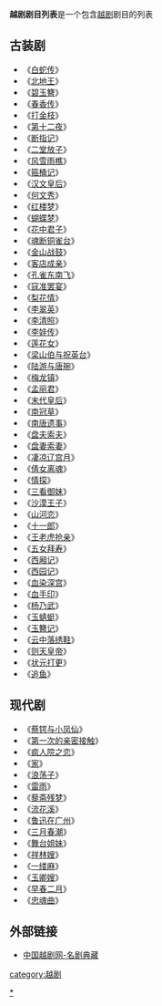 '''越剧剧目列表'''是一个包含[[越剧|越剧]]剧目的列表

== 古装剧 ==
* 《[[白蛇传_(越剧)|白蛇传]]》 
* 《[[北地王_(越剧)|北地王]]》	
* 《[[碧玉簪|碧玉簪]]》
* 《[[春香传_(越剧)|春香传]]》
*《[[打金枝_(越剧)|打金枝]]》
*《[[第十二夜_(越剧)|第十二夜]]》
*《[[断指记|断指记]]》	
* 《[[二堂放子|二堂放子]]》 	
*《[[风雪雨樵|风雪雨樵]]》
*《[[箍桶记|箍桶记]]》	
*《[[汉文皇后|汉文皇后]]》
* 《[[何文秀|何文秀]]》 
*《[[红楼梦_(越剧)|红楼梦]]》
*《[[蝴蝶梦_(戏曲)|蝴蝶梦]]》
*《[[花中君子|花中君子]]》
*《[[魂断铜雀台|魂断铜雀台]]》
*《[[金山战鼓|金山战鼓]]》
*《[[客店成亲|客店成亲]]》
*《[[孔雀东南飞_(越剧)|孔雀东南飞]]》
*《[[寇准罢宴|寇准罢宴]]》
* 《[[梨花情|梨花情]]》
* 《[[李翠英|李翠英]]》
* 《[[李清照_(越剧)|李清照]]》 
*《[[李娃传_(越剧)|李娃传]]》	
*《[[莲花女|莲花女]]》
*《[[梁山伯与祝英台_(越剧)|梁山伯与祝英台]]》
* 《[[陆游与唐琬|陆游与唐琬]]》
*《[[梅龙镇|梅龙镇]]》
*《[[孟丽君|孟丽君]]》
*《[[末代皇后|末代皇后]]》
* 《[[南冠草|南冠草]]》
* 《[[南唐遗事|南唐遗事]]》  
*《[[盘夫索夫|盘夫索夫]]》
* 《[[盘妻索妻|盘妻索妻]]》
*《[[凄凉辽宫月|凄凉辽宫月]]》
*《[[倩女离魂_(越剧)|倩女离魂]]》
*《[[情探|情探]]》
*《[[三看御妹|三看御妹]]》
*《[[沙漠王子|沙漠王子]]》	
*《[[山河恋|山河恋]]》	
*《[[十一郎|十一郎]]》	
*《[[王老虎抢亲_(越剧)|王老虎抢亲]]》
*《[[五女拜寿|五女拜寿]]》
*《[[西厢记_(越剧)|西厢记]]》
*《[[西园记|西园记]]》
*《[[血染深宫|血染深宫]]》
* 《[[血手印|血手印]]》
*《[[杨乃武_(越剧)|杨乃武]]》
* 《[[玉蜻蜓|玉蜻蜓]]》 
*《[[玉簪记|玉簪记]]》
* 《[[云中落绣鞋|云中落绣鞋]]》 	
*《[[则天皇帝|则天皇帝]]》
*《[[状元打更|状元打更]]》
*《[[追鱼|追鱼]]》

== 现代剧 ==
*《[[蔡锷与小凤仙_(越剧)|蔡锷与小凤仙]]》
* 《[[第一次的亲密接触_(越剧)|第一次的亲密接触]]》
*《[[疯人院之恋|疯人院之恋]]》
*《[[家_(越剧)|家]]》
* 《[[浪荡子|浪荡子]]》
*《[[雷雨_(越剧)|雷雨]]》
*《[[藜斋残梦|藜斋残梦]]》
*《[[流花溪|流花溪]]》
*《[[鲁迅在广州|鲁迅在广州]]》
*《[[三月春潮|三月春潮]]》
*《[[舞台姐妹|舞台姐妹]]》	
*《[[祥林嫂|祥林嫂]]》
* 《[[一缕麻|一缕麻]]》
*《[[玉卿嫂_(越剧)|玉卿嫂]]》	
*《[[早春二月_(越剧)|早春二月]]》
*《[[忠魂曲|忠魂曲]]》			

== 外部链接 ==
*[https://web.archive.org/web/20100524125807/http://www.cnyueju.cn/mjdc.htm 中国越剧网-名剧典藏]

[[category:越剧|category:越剧]]
[[Category:越剧剧目|*]]